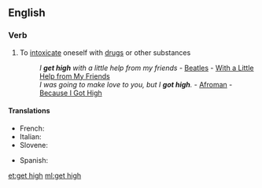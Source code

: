 ==English==

===Verb===
{{en-verb|head=[[get]] [[high]]|gets high|getting high|got high|gotten high}}

# {{idiomatic}} To [[intoxicate]] oneself with [[drugs]] or other substances
#: ''I '''get high''' with a little help from my friends'' - [[Beatles]] - [[w:With a Little Help from My Friends|With a Little Help from My Friends]]
#: ''I was going to make love to you, but I '''got high'''.'' - [[w:Afroman|Afroman]] - [[w:Because I Got High|Because I Got High]]

====Translations====
{{trans-top|get high}}
* French: {{t+|fr|défoncer}}
* Italian: {{t+|it|drogarsi}}
* Slovene: {{t-|sl|zadeti se}}
{{trans-mid}}
* Spanish: {{t-|es|drogarse}}
{{trans-bottom}}

[[et:get high]]
[[ml:get high]]